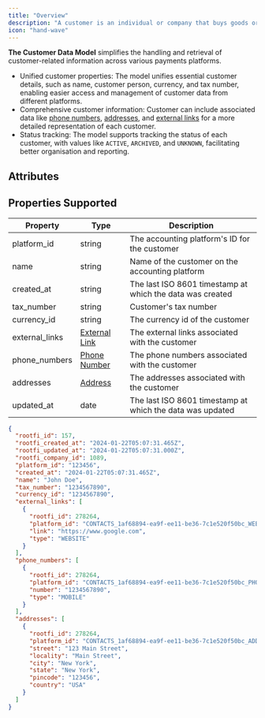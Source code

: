 ```yaml
---
title: "Overview"
description: "A customer is an individual or company that buys goods or services from a business. Commonly referred to a customer on a corresponding invoice"
icon: "hand-wave"
---
```


**The Customer Data Model** simplifies the handling and retrieval of customer-related information across various payments platforms.

- Unified customer properties: The model unifies essential customer details, such as name, customer person, currency, and tax number, enabling easier access and management of customer data from different platforms.
- Comprehensive customer information: Customer can include associated data like [phone numbers](/docs/phone-number), [addresses](/docs/address), and [external links](/docs/external-link) for a more detailed representation of each customer.
- Status tracking: The model supports tracking the status of each customer, with values like `ACTIVE`, `ARCHIVED`, and `UNKNOWN`, facilitating better organisation and reporting.

## Attributes

## Properties Supported

| Property       | Type                                 | Description                                               |
| -------------- | ------------------------------------ | --------------------------------------------------------- |
| platform_id    | string                               | The accounting platform's ID for the customer             |
| name           | string                               | Name of the customer on the accounting platform           |
| created_at     | string                               | The last ISO 8601 timestamp at which the data was created |
| tax_number     | string                               | Customer's tax number                                     |
| currency_id    | string                               | The currency id of the customer                           |
| external_links | [External Link](/docs/external-link) | The external links associated with the customer           |
| phone_numbers  | [Phone Number](/docs/phone-number)   | The phone numbers associated with the customer            |
| addresses      | [Address](/docs/address)             | The addresses associated with the customer                |
| updated_at     | date                                 | The last ISO 8601 timestamp at which the data was updated |

<ResponseExample name="The Customer Object" >

```json The Customer Response Object
{
  "rootfi_id": 157,
  "rootfi_created_at": "2024-01-22T05:07:31.465Z",
  "rootfi_updated_at": "2024-01-22T05:07:31.000Z",
  "rootfi_company_id": 1089,
  "platform_id": "123456",
  "created_at": "2024-01-22T05:07:31.465Z",
  "name": "John Doe",
  "tax_number": "1234567890",
  "currency_id": "1234567890",
  "external_links": [
    {
      "rootfi_id": 278264,
      "platform_id": "CONTACTS_1af68894-ea9f-ee11-be36-7c1e520f50bc_WEBSITE",
      "link": "https://www.google.com",
      "type": "WEBSITE"
    }
  ],
  "phone_numbers": [
    {
      "rootfi_id": 278264,
      "platform_id": "CONTACTS_1af68894-ea9f-ee11-be36-7c1e520f50bc_PHONE",
      "number": "1234567890",
      "type": "MOBILE"
    }
  ],
  "addresses": [
    {
      "rootfi_id": 278264,
      "platform_id": "CONTACTS_1af68894-ea9f-ee11-be36-7c1e520f50bc_ADDRESS",
      "street": "123 Main Street",
      "locality": "Main Street",
      "city": "New York",
      "state": "New York",
      "pincode": "123456",
      "country": "USA"
    }
  ]
}
```

</ResponseExample>
